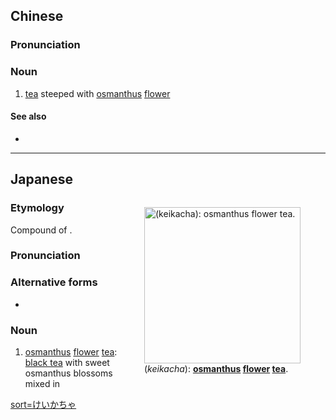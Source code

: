 ==Chinese==
{{zh-forms|type=21}}

===Pronunciation===
{{zh-pron
|m=guìhuā chá
|c=gwai3 faa1 caa4
|cat=n
}}

===Noun===
{{zh-noun}}

# [[tea]] steeped with [[osmanthus]] [[flower]]

====See also====
* {{pedialite|lang=zh}}

{{zh-cat|Tea}}

----

==Japanese==
<div style="float:right;">
[[File:Osmanthusblacktealeaves.jpg|thumb|250px|{{lang|ja|桂花茶}} (''keikacha''): '''[[osmanthus]] [[flower]] [[tea]]'''.]]
</div>
{{ja-kanjitab|けい|か|ちゃ|yomi=o}}

===Etymology===
Compound of {{compound|lang=ja|sort=けいかちゃ|桂花|tr1=keika|t1=sweet osmanthus|茶|tr2=cha|t2=tea}}.

===Pronunciation===
{{ja-pron|yomi=o|けいかちゃ}}

===Alternative forms===
* {{ja-l|桂華茶}} {{qualifier|rare}}

===Noun===
{{ja-noun|けいかちゃ|hhira=けいくわちや}}

# [[osmanthus]] [[flower]] [[tea]]: [[black tea]] with sweet osmanthus blossoms mixed in

[[Category:ja:Tea|sort=けいかちゃ]]